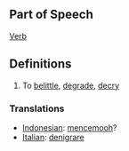 ==Part of Speech==
[[Verb]]
==Definitions==
#To [[belittle]], [[degrade]], [[decry]]

=== Translations ===
*[[Indonesian]]: [[cemooh|mencemooh]]?
*[[Italian]]: [[denigrare]]